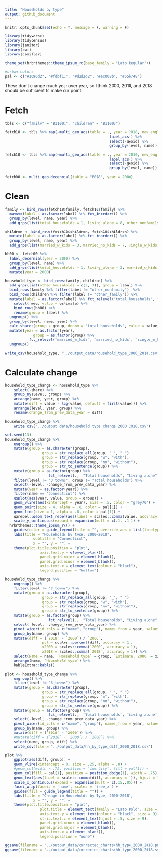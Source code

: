 ```yaml
---
title: "Households by type"
output: github_document
---
```


```r
knitr::opts_chunk$set(echo = T, message = F, warning = F)
```

```r
library(tidyverse)
library(tidycensus)
library(janitor)
library(cwi)
library(camiller)
```

```r
theme_set(hrbrthemes::theme_ipsum_rc(base_family = "Lato Regular"))

#urban colors
pal <- c("#1696d2", "#fdbf11", "#d2d2d2", "#ec008b", "#55b748")
```

These don't change much year over year, so I think 2000, 2010, and 2018 should be sufficient to make our point.

# Fetch

```r
tbls <- c("family" = "B11001", "children" = "B11003")

fetch18 <- tbls %>% map(~multi_geo_acs(table = ., year = 2018, new_england = F) %>% 
												label_acs() %>%
												select(-geoid) %>% 
												group_by(level, name))

fetch10 <- tbls %>% map(~multi_geo_acs(table = ., year = 2010, new_england = F) %>% 
												label_acs() %>%
												select(-geoid) %>% 
												group_by(level, name))

fetch00 <- multi_geo_decennial(table = "P018", year = 2000)
```

# Clean
```r
family <- bind_rows(fetch18$family, fetch10$family) %>%
  mutate(label = as.factor(label) %>% fct_inorder()) %>%
  group_by(level, name, year) %>%
  add_grps(list(total_households = 1, living_alone = 8, other_nonfamily = 9), group = label, moe = moe)

children <- bind_rows(fetch18$children, fetch10$children) %>%
  mutate(label = as.factor(label) %>% fct_inorder()) %>%
  group_by(level, name, year) %>%
  add_grps(list(married_w_kids = 3, married_no_kids = 7, single_w_kids = c(10, 16), other_family = c(14, 20)), group = label, moe = moe)

hh00 <- fetch00 %>%
  label_decennial(year = 2000) %>% 
  group_by(level, name) %>% 
  add_grps(list(total_households = 1, living_alone = 2, married_w_kids = 8, married_no_kids = 9, single_w_kids = c(12, 15), other_households = c(13, 16, 17)), group = label, value = value) %>%
  mutate(year = 2000)

household_type <- bind_rows(family, children) %>%
  add_grps(list(other_households = c(3, 7)), group = label) %>%
  bind_rows(family %>% filter(label != "other_nonfamily")) %>%
  bind_rows(children %>% filter(label != "other_family")) %>%
  mutate(label = as.factor(label) %>% fct_relevel("total_households", "married_w_kids", "married_no_kids", "single_w_kids", "living_alone", "other_households")) %>% 
	select(-moe, value = estimate) %>%
	bind_rows(hh00) %>% 
	rename(group = label) %>% 
  ungroup() %>%
  group_by(level, name, year) %>%
  calc_shares(group = group, denom = "total_households", value = value) %>%
  mutate(year = as.factor(year),
  			 group = as.factor(group) %>%
           fct_relevel("married_w_kids", "married_no_kids", "single_w_kids", "living_alone", "other_households")) %>%
  ungroup()

write_csv(household_type, "../output_data/household_type_2000_2018.csv")
```

# Calculate change

```r
household_type_change <- household_type %>%
	select(-share) %>%
	group_by(level, group) %>%
	arrange(name, year, group) %>%
	mutate(diff = value - lag(value, default = first(value))) %>%
	arrange(level, year, group) %>%
	rename(change_from_prev_data_year = diff)
	
household_type_change %>% 
	write_csv("../output_data/household_type_change_2000_2018.csv")
```

```r
set.seed(13)
household_type_change %>% 
	ungroup() %>% 
	mutate(group = as.character(group),
				 group = str_replace_all(group, "_", " "),
				 group = str_replace(group, "w", "with"),
				 group = str_replace(group, "no", "without"),
				 group = str_to_sentence(group)) %>% 
	mutate(group = as.factor(group) %>% 
				 	fct_relevel(.,  "Total households", "Living alone", "Married with kids", "Married without kids", "Single with kids", "Other households")) %>% 
	filter(level != "3_towns", group != "Total households") %>% 
	select(-level, -change_from_prev_data_year) %>% 
	mutate(year = as.factor(year)) %>% 
	filter(name == "Connecticut") %>% 
	ggplot(aes(year, value, group = group)) +
	geom_vline(aes(xintercept = year), size = .5, color = "grey70") +
	geom_point(size = 4, alpha = .8, color = pal[1]) +
	geom_line(size = 1, alpha = .8, color = pal[1]) +
	ggrepel::geom_text_repel(aes(label = scales::comma(value, accuracy = 1)), segment.colour = NA, vjust = -1.4, family = "Lato Regular") +
	scale_y_continuous(expand = expansion(mult = c(.1, .1))) +
  hrbrthemes::theme_ipsum_rc() +
	guides(color = guide_legend(title = "", override.aes = list(linetype = 0))) +
	labs(title = "Households by type, 2000–2018",
			 subtitle = "Connecticut",
			 x = "", y = "") +
	theme(plot.title.position = "plot",
				axis.text.y = element_blank(),
				panel.grid.major = element_blank(),
				panel.grid.minor = element_blank(),
				axis.text.x = element_text(colour = "black"),
				legend.position = "bottom")
```

```r
household_type_change %>% 
	ungroup() %>% 
	filter(level != "3_towns") %>% 
	mutate(group = as.character(group),
				 group = str_replace_all(group, "_", " "),
				 group = str_replace(group, "w", "with"),
				 group = str_replace(group, "no", "without"),
				 group = str_to_sentence(group)) %>% 
	mutate(group = as.factor(group) %>% 
				 	fct_relevel(.,  "Total households", "Living alone", "Married with kids", "Married without kids", "Single with kids", "Other households")) %>% 
	select(-level, -change_from_prev_data_year) %>% 
	pivot_wider(id_cols = c("name", "group"), names_from = year, values_from = value) %>% 
	group_by(name, group) %>% 
	mutate(diff = (`2018` - `2000`) / `2000`,
				 pct = scales::percent(diff, accuracy = 1),
				 x2000 = scales::comma(`2000`, accuracy = 1),
				 x2018 = scales::comma(`2018`, accuracy = 1)) %>% 
	select(Name = name, `Household type` = group, `Estimate, 2000` = x2000, `Estimate, 2018` = x2018, `Percent change` = pct) %>% 
	arrange(Name, `Household type`) %>% 
	kableExtra::kable()
```

```r
plot <- household_type_change %>% 
	ungroup() %>% 
	filter(level != "3_towns") %>% 
	mutate(group = as.character(group),
				 group = str_replace_all(group, "_", " "),
				 group = str_replace(group, "w", "with"),
				 group = str_replace(group, "no", "without"),
				 group = str_to_sentence(group)) %>% 
	mutate(group = as.factor(group) %>% 
				 	fct_relevel(.,  "Total households", "Living alone", "Married with kids", "Married without kids", "Single with kids", "Other households")) %>% 
	select(-level, -change_from_prev_data_year) %>% 
	pivot_wider(id_cols = c("name", "group"), names_from = year, values_from = value) %>% 
	group_by(name, group) %>% 
	mutate(diff = (`2018` - `2000`)) %>%
	#mutate(diff = (`2018` - `2000`) / `2000`) %>% 
	select(name, group, diff) %>% 
	write_csv(file = "../output_data/hh_by_type_diff_2000_2018.csv")

plot %>% 
	ggplot(aes(diff, group)) +
	geom_vline(xintercept = 0, size = .25, alpha = .8) +
	#geom_col(width = .75, position = "identity", fill = pal[1]) +
	geom_col(fill = pal[1], position = position_dodge(1), width = .75) +
	geom_text(aes(label = scales::comma(diff, accuracy = 1)), hjust = "inward", position = position_dodge(1), family = "Lato Regular", size = 3) +
	scale_x_continuous(expand = expansion(mult = c(.15,.05))) +
	facet_wrap(facets = "name", scales = "free_x") +
	guides(fill = guide_legend(title = "")) +
	labs(title = "Change in Households by Type, 2000–2018",
			 x = "", y = "") +
	theme(plot.title.position = "plot",
				plot.title = element_text(family = "Lato Bold", size = 11),
				axis.text.y = element_text(colour = "black", size = 9),
				strip.text.x = element_text(hjust = .5, size = 9),
				panel.grid.minor = element_blank(),
				panel.grid.major = element_blank(),
				axis.text.x = element_blank(),
				legend.position = "none")

ggsave(filename = "../output_data/corrected_charts/hh_type_2000_2018.png", dpi = 300, width = 6.5, height = 6.5)
ggsave(filename = "../output_data/corrected_charts/hh_type_2000_2018.svg", dpi = 300, width = 6.5, height = 6.5)
```